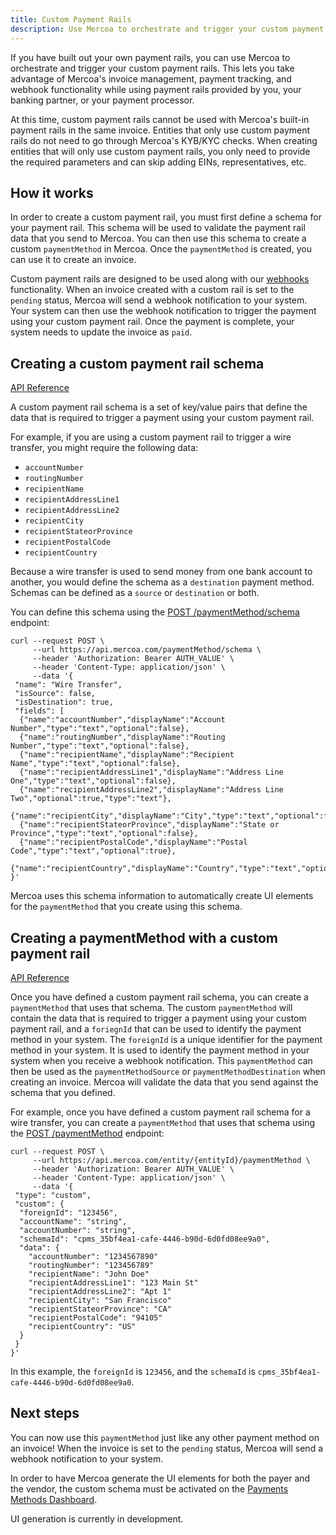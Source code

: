 ```yaml
---
title: Custom Payment Rails
description: Use Mercoa to orchestrate and trigger your custom payment rails
---
```


If you have built out your own payment rails, you can use Mercoa to orchestrate and trigger your custom payment rails.
This lets you take advantage of Mercoa's invoice management, payment tracking, and webhook functionality while using payment rails provided by you, your banking partner, or your payment processor.

<Note>
  At this time, custom payment rails cannot be used with Mercoa's built-in payment rails in the same invoice.
</Note>

<Note>
  Entities that only use custom payment rails do not need to go through Mercoa's KYB/KYC checks. When creating entities that will only use custom payment rails, you only need to provide the required parameters and can skip adding EINs, representatives, etc.
</Note>

## How it works

In order to create a custom payment rail, you must first define a schema for your payment rail.
This schema will be used to validate the payment rail data that you send to Mercoa.
You can then use this schema to create a custom `paymentMethod` in Mercoa.
Once the `paymentMethod` is created, you can use it to create an invoice.

Custom payment rails are designed to be used along with our [webhooks](/webhooks) functionality.
When an invoice created with a custom rail is set to the `pending` status, Mercoa will send a webhook notification to your system.
Your system can then use the webhook notification to trigger the payment using your custom payment rail.
Once the payment is complete, your system needs to update the invoice as `paid`.

## Creating a custom payment rail schema

[API Reference](/api-reference/payment-method/custom-schema)

A custom payment rail schema is a set of key/value pairs that define the data that is required to trigger a payment using your custom payment rail.

For example, if you are using a custom payment rail to trigger a wire transfer, you might require the following data:
- `accountNumber`
- `routingNumber`
- `recipientName`
- `recipientAddressLine1`
- `recipientAddressLine2`
- `recipientCity`
- `recipientStateorProvince`
- `recipientPostalCode`
- `recipientCountry`

Because a wire transfer is used to send money from one bank account to another, you would define the schema as a `destination` payment method. Schemas can be defined as a `source` or `destination` or both.

You can define this schema using the [POST /paymentMethod/schema](/api-reference/payment-method/custom-schema/create) endpoint:

```
curl --request POST \
     --url https://api.mercoa.com/paymentMethod/schema \
     --header 'Authorization: Bearer AUTH_VALUE' \
     --header 'Content-Type: application/json' \
     --data '{
 "name": "Wire Transfer",
 "isSource": false,
 "isDestination": true,
 "fields": [
  {"name":"accountNumber","displayName":"Account Number","type":"text","optional":false},
  {"name":"routingNumber","displayName":"Routing Number","type":"text","optional":false},
  {"name":"recipientName","displayName":"Recipient Name","type":"text","optional":false},
  {"name":"recipientAddressLine1","displayName":"Address Line One","type":"text","optional":false},
  {"name":"recipientAddressLine2","displayName":"Address Line Two","optional":true,"type":"text"},
  {"name":"recipientCity","displayName":"City","type":"text","optional":false},
  {"name":"recipientStateorProvince","displayName":"State or Province","type":"text","optional":false},
  {"name":"recipientPostalCode","displayName":"Postal Code","type":"text","optional":true},
  {"name":"recipientCountry","displayName":"Country","type":"text","optional":true}]
}'
```

Mercoa uses this schema information to automatically create UI elements for the `paymentMethod` that you create using this schema.

## Creating a paymentMethod with a custom payment rail

[API Reference](/api-reference/payment-method/create)

Once you have defined a custom payment rail schema, you can create a `paymentMethod` that uses that schema.
The custom `paymentMethod` will contain the data that is required to trigger a payment using your custom payment rail, and a `foriegnId` that can be used to identify the payment method in your system.
<Note>
  The `foreignId` is a unique identifier for the payment method in your system. It is used to identify the payment method in your system when you receive a webhook notification.
</Note>
This `paymentMethod` can then be used as the `paymentMethodSource` or `paymentMethodDestination` when creating an invoice.
Mercoa will validate the data that you send against the schema that you defined.

For example, once you have defined a custom payment rail schema for a wire transfer, you can create a `paymentMethod` that uses that schema using the [POST /paymentMethod](/api-reference/payment-method/create) endpoint:

```
curl --request POST \
     --url https://api.mercoa.com/entity/{entityId}/paymentMethod \
     --header 'Authorization: Bearer AUTH_VALUE' \
     --header 'Content-Type: application/json' \
     --data '{
 "type": "custom",
 "custom": {
  "foreignId": "123456",
  "accountName": "string",
  "accountNumber": "string",
  "schemaId": "cpms_35bf4ea1-cafe-4446-b90d-6d0fd08ee9a0",
  "data": {
    "accountNumber": "1234567890"
    "routingNumber": "123456789"
    "recipientName": "John Doe"
    "recipientAddressLine1": "123 Main St"
    "recipientAddressLine2": "Apt 1"
    "recipientCity": "San Francisco"
    "recipientStateorProvince": "CA"
    "recipientPostalCode": "94105"
    "recipientCountry": "US"
  }
 }
}'
```

In this example, the `foreignId` is `123456`, and the `schemaId` is `cpms_35bf4ea1-cafe-4446-b90d-6d0fd08ee9a0`.

## Next steps

You can now use this `paymentMethod` just like any other payment method on an invoice! When the invoice is set to the `pending` status, Mercoa will send a webhook notification to your system.

In order to have Mercoa generate the UI elements for both the payer and the vendor, the custom schema must be activated on the [Payments Methods Dashboard](https://mercoa.com/dashboard/paymentmethods).

<Note>
  UI generation is currently in development.
</Note>
